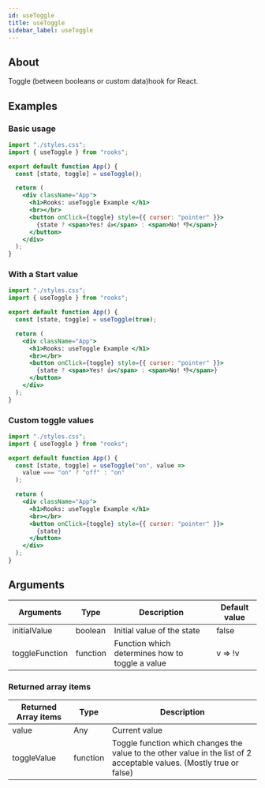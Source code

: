 ```yaml
---
id: useToggle
title: useToggle
sidebar_label: useToggle
---
```


## About

Toggle (between booleans or custom data)hook for React.

## Examples

### Basic usage

```jsx
import "./styles.css";
import { useToggle } from "rooks";

export default function App() {
  const [state, toggle] = useToggle();

  return (
    <div className="App">
      <h1>Rooks: useToggle Example </h1>
      <br></br>
      <button onClick={toggle} style={{ cursor: "pointer" }}>
        {state ? <span>Yes! 👍</span> : <span>No! 👎</span>}
      </button>
    </div>
  );
}
```

### With a Start value

```jsx
import "./styles.css";
import { useToggle } from "rooks";

export default function App() {
  const [state, toggle] = useToggle(true);

  return (
    <div className="App">
      <h1>Rooks: useToggle Example </h1>
      <br></br>
      <button onClick={toggle} style={{ cursor: "pointer" }}>
        {state ? <span>Yes! 👍</span> : <span>No! 👎</span>}
      </button>
    </div>
  );
}
```

### Custom toggle values

```jsx
import "./styles.css";
import { useToggle } from "rooks";

export default function App() {
  const [state, toggle] = useToggle("on", value =>
    value === "on" ? "off" : "on"
  );

  return (
    <div className="App">
      <h1>Rooks: useToggle Example </h1>
      <br></br>
      <button onClick={toggle} style={{ cursor: "pointer" }}>
        {state}
      </button>
    </div>
  );
}
```

## Arguments

| Arguments      | Type     | Description                                     | Default value |
| -------------- | -------- | ----------------------------------------------- | ------------- |
| initialValue   | boolean  | Initial value of the state                      | false         |
| toggleFunction | function | Function which determines how to toggle a value | v => !v       |

### Returned array items

| Returned Array items | Type     | Description                                                                                                           |
| -------------------- | -------- | --------------------------------------------------------------------------------------------------------------------- |
| value                | Any      | Current value                                                                                                         |
| toggleValue          | function | Toggle function which changes the value to the other value in the list of 2 acceptable values. (Mostly true or false) |
